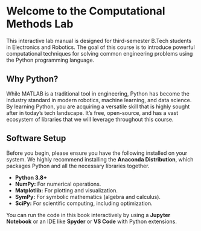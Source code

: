 # Welcome to the Computational Methods Lab

This interactive lab manual is designed for third-semester B.Tech students in Electronics and Robotics. The goal of this course is to introduce powerful computational techniques for solving common engineering problems using the Python programming language.

## Why Python?

While MATLAB is a traditional tool in engineering, Python has become the industry standard in modern robotics, machine learning, and data science. By learning Python, you are acquiring a versatile skill that is highly sought after in today's tech landscape. It's free, open-source, and has a vast ecosystem of libraries that we will leverage throughout this course.

## Software Setup

Before you begin, please ensure you have the following installed on your system. We highly recommend installing the **Anaconda Distribution**, which packages Python and all the necessary libraries together.

*   **Python 3.8+**
*   **NumPy:** For numerical operations.
*   **Matplotlib:** For plotting and visualization.
*   **SymPy:** For symbolic mathematics (algebra and calculus).
*   **SciPy:** For scientific computing, including optimization.

You can run the code in this book interactively by using a **Jupyter Notebook** or an IDE like **Spyder** or **VS Code** with Python extensions.